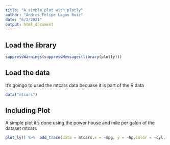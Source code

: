 ```yaml
---
title: "A simple plot with plotly"
author: "Andres Felipe Lagos Ruiz"
date: "6/2/2021"
output: html_document
---
```

## Load the library
```r
suppressWarnings(suppressMessages(library(plotly)))
```
## Load the data

It's goingo to used the mtcars data becuase it is part of the R data

```r
data("mtcars")
```

## Including Plot

A simple plot it's done using the power house and mile per galon of the dataset mtcars

```r
plot_ly() %>%  add_trace(data = mtcars,x = ~mpg, y = ~hp,color = ~cyl, type = 'scatter', mode ='markers') %>% layout(title ="MPG vs HP")
```